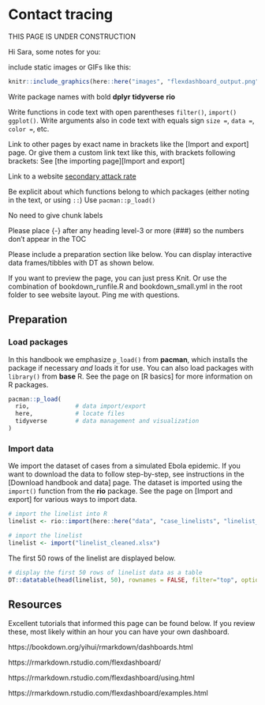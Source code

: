 
# Contact tracing { }

THIS PAGE IS UNDER CONSTRUCTION

Hi Sara, some notes for you:


include static images or GIFs like this:

```r
knitr::include_graphics(here::here("images", "flexdashboard_output.png"))
```

Write package names with bold **dplyr** **tidyverse** **rio**

Write functions in code text with open parentheses `filter()`, `import()` `ggplot()`. Write arguments also in code text with equals sign `size = `, `data =`, `color = `, etc.

Link to other pages by exact name in brackets like the [Import and export] page. Or give them a custom link text like this, with brackets following brackets:   See [the importing page][Import and export]  

Link to a website [secondary attack rate](https://jamanetwork.com/journals/jamanetworkopen/fullarticle/2774102)

Be explicit about which functions belong to which packages (either noting in the text, or using `::`)
Use `pacman::p_load()`

No need to give chunk labels

Please place {-} after any heading level-3 or more (###) so the numbers don't appear in the TOC


Please include a preparation section like below. You can display interactive data frames/tibbles with DT as shown below.

If you want to preview the page, you can just press Knit. Or use the combination of bookdown_runfile.R and bookdown_small.yml in the root folder to see website layout. Ping me with questions.  




## Preparation

### Load packages {-}  

In this handbook we emphasize `p_load()` from **pacman**, which installs the package if necessary *and* loads it for use. You can also load packages with `library()` from **base** R. See the page on [R basics] for more information on R packages.  

```r
pacman::p_load(
  rio,             # data import/export     
  here,            # locate files
  tidyverse        # data management and visualization
)
```

### Import data {-}

We import the dataset of cases from a simulated Ebola epidemic. If you want to download the data to follow step-by-step, see instructions in the [Download handbook and data] page. The dataset is imported using the `import()` function from the **rio** package. See the page on [Import and export] for various ways to import data.

```r
# import the linelist into R
linelist <- rio::import(here::here("data", "case_linelists", "linelist_cleaned.rds"))
```

```r
# import the linelist
linelist <- import("linelist_cleaned.xlsx")
```

The first 50 rows of the linelist are displayed below.

```r
# display the first 50 rows of linelist data as a table
DT::datatable(head(linelist, 50), rownames = FALSE, filter="top", options = list(pageLength = 5, scrollX=T), class = 'white-space: nowrap' )
```





## Resources  

Excellent tutorials that informed this page can be found below. If you review these, most likely within an hour you can have your own dashboard.  

https://bookdown.org/yihui/rmarkdown/dashboards.html

https://rmarkdown.rstudio.com/flexdashboard/

https://rmarkdown.rstudio.com/flexdashboard/using.html

https://rmarkdown.rstudio.com/flexdashboard/examples.html
